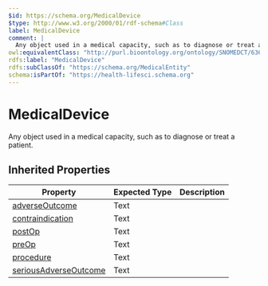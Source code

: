 ```yaml
---
$id: https://schema.org/MedicalDevice
$type: http://www.w3.org/2000/01/rdf-schema#Class
label: MedicalDevice
comment: |
  Any object used in a medical capacity, such as to diagnose or treat a patient.
owl:equivalentClass: "http://purl.bioontology.org/ontology/SNOMEDCT/63653004"
rdfs:label: "MedicalDevice"
rdfs:subClassOf: "https://schema.org/MedicalEntity"
schema:isPartOf: "https://health-lifesci.schema.org"
---
```


# MedicalDevice

Any object used in a medical capacity, such as to diagnose or treat a patient.

## Inherited Properties

| Property | Expected Type | Description |
| --- | --- | --- |
| [adverseOutcome](https://schema.org/adverseOutcome) | Text |  |
| [contraindication](https://schema.org/contraindication) | Text |  |
| [postOp](https://schema.org/postOp) | Text |  |
| [preOp](https://schema.org/preOp) | Text |  |
| [procedure](https://schema.org/procedure) | Text |  |
| [seriousAdverseOutcome](https://schema.org/seriousAdverseOutcome) | Text |  |

